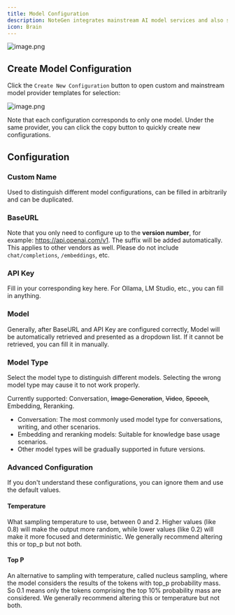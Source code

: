 ```yaml
---
title: Model Configuration
description: NoteGen integrates mainstream AI model services and also supports custom configuration to meet different needs.
icon: Brain
---
```


![image.png](https://s2.loli.net/2025/07/10/twNG14nsJZvPW6r.png)

## Create Model Configuration

Click the `Create New Configuration` button to open custom and mainstream model provider templates for selection:

![image.png](https://s2.loli.net/2025/07/10/2J9jTLGeSO5HPhw.png)

Note that each configuration corresponds to only one model. Under the same provider, you can click the copy button to quickly create new configurations.

## Configuration

### Custom Name

Used to distinguish different model configurations, can be filled in arbitrarily and can be duplicated.

### BaseURL

Note that you only need to configure up to the **version number**, for example: https://api.openai.com/v1. The suffix will be added automatically. This applies to other vendors as well. Please do not include `chat/completions`, `/embeddings`, etc.

### API Key

Fill in your corresponding key here. For Ollama, LM Studio, etc., you can fill in anything.

### Model

Generally, after BaseURL and API Key are configured correctly, Model will be automatically retrieved and presented as a dropdown list. If it cannot be retrieved, you can fill it in manually.

### Model Type

Select the model type to distinguish different models. Selecting the wrong model type may cause it to not work properly.

Currently supported: Conversation, ~~Image Generation~~, ~~Video~~, ~~Speech~~, Embedding, Reranking.

- Conversation: The most commonly used model type for conversations, writing, and other scenarios.
- Embedding and reranking models: Suitable for knowledge base usage scenarios.
- Other model types will be gradually supported in future versions.

### Advanced Configuration

If you don't understand these configurations, you can ignore them and use the default values.

#### Temperature

What sampling temperature to use, between 0 and 2. Higher values (like 0.8) will make the output more random, while lower values (like 0.2) will make it more focused and deterministic. We generally recommend altering this or top_p but not both.

#### Top P

An alternative to sampling with temperature, called nucleus sampling, where the model considers the results of the tokens with top_p probability mass. So 0.1 means only the tokens comprising the top 10% probability mass are considered. We generally recommend altering this or temperature but not both.

